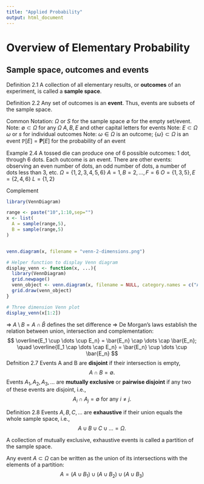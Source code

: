 ```yaml
---
title: "Applied Probability"
output: html_document
---
```


# Overview  of Elementary Probability

## Sample space, outcomes and events

Definition 2.1
A collection of all elementary results, or **outcomes** of an experiment, is called a **sample space**.

Definition 2.2
Any set of outcomes is an **event**. Thus, events are subsets of the sample space.

Common Notation:
$\Omega$ or $S$ for the sample space
$\emptyset$ for the empty set/event.
Note: $\emptyset \subset \Omega$ for any $\Omega$
$A,B,E$ and other capital letters for events
Note: $E \subset \Omega$
$\omega$ or $s$ for individual outcomes
Note: $\omega \in \Omega$ is an outcome; $\{\omega\} \subset \Omega$ is an event
$\mathbb{P}[E] = \mathbf{P}[E]$ for the probability of an event

Example 2.4
A tossed die can produce one of 6 possible outcomes: 1 dot, through 6 dots. Each outcome is an event. There are other events: observing an even number of dots, an odd number of dots, a number of dots less than 3, etc.
$\Omega = \{1,2,3,4,5,6\}$
$A=1, B=2, \dots, F=6$
$O=\{1,3,5\}, E=\{2,4,6\}$
$L=\{1,2\}$

Complement
```r
library(VennDiagram)

range <- paste("10",1:10,sep="")
x <- list(
  A = sample(range,5),
  B = sample(range,5)
)


venn.diagram(x, filename = "venn-2-dimensions.png")

# Helper function to display Venn diagram
display_venn <- function(x, ...){
  library(VennDiagram)
  grid.newpage()
  venn_object <- venn.diagram(x, filename = NULL, category.names = c("A","B"))
  grid.draw(venn_object)
}

# Three dimension Venn plot
display_venn(x[1:2])
```


$\Rightarrow$ $A \setminus B = A \cap \bar{B}$ defines the set difference
$\Rightarrow$ De Morgan's laws establish the relation between union, intersection and complementation:
$$
\overline{E_1 \cup \dots \cup E_n} = \bar{E_n} \cap \dots \cap \bar{E_n}; \quad \overline{E_1 \cap \dots \cap E_n} = \bar{E_n} \cup \dots \cup \bar{E_n}
$$
Defnition 2.7
Events A and B are **disjoint** if their intersection is empty,
$$A \cap B = \emptyset.$$
Events $A_1,A_2,A_3,\dots$ are **mutually exclusive** or **pairwise disjoint** if any two of these events are disjoint, i.e.,
$$A_i \cap A_j = \emptyset \text{ for any } i \neq j.$$

Definition 2.8
Events $A,B,C,\dots$ are **exhaustive** if their union equals the whole sample space, i.e.,
$$A \cup B \cup C \cup \dots = \Omega.$$

A collection of mutually exclusive, exhaustive events is called a partition of the sample space.

Any event $A \subset \Omega$ can be written as the union of its intersections with the elements of a partition:
$$A = (A \cup B_1) \cup (A \cup B_2) \cup (A \cup B_3)$$





